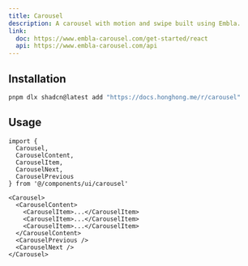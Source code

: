 ```yaml
---
title: Carousel
description: A carousel with motion and swipe built using Embla.
link:
  doc: https://www.embla-carousel.com/get-started/react
  api: https://www.embla-carousel.com/api
---
```


<ComponentPreview name='carousel/carousel' />

## Installation

```bash
pnpm dlx shadcn@latest add "https://docs.honghong.me/r/carousel"
```

## Usage

```tsx
import {
  Carousel,
  CarouselContent,
  CarouselItem,
  CarouselNext,
  CarouselPrevious
} from '@/components/ui/carousel'
```

```tsx
<Carousel>
  <CarouselContent>
    <CarouselItem>...</CarouselItem>
    <CarouselItem>...</CarouselItem>
    <CarouselItem>...</CarouselItem>
  </CarouselContent>
  <CarouselPrevious />
  <CarouselNext />
</Carousel>
```
